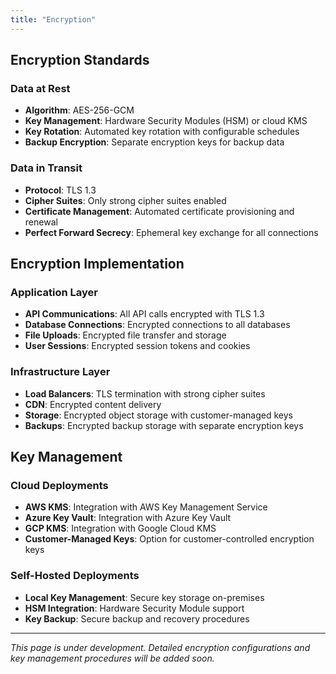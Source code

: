 ```yaml
---
title: "Encryption"
---
```


## Encryption Standards

### Data at Rest
- **Algorithm**: AES-256-GCM
- **Key Management**: Hardware Security Modules (HSM) or cloud KMS
- **Key Rotation**: Automated key rotation with configurable schedules
- **Backup Encryption**: Separate encryption keys for backup data

### Data in Transit
- **Protocol**: TLS 1.3
- **Cipher Suites**: Only strong cipher suites enabled
- **Certificate Management**: Automated certificate provisioning and renewal
- **Perfect Forward Secrecy**: Ephemeral key exchange for all connections

## Encryption Implementation

### Application Layer
- **API Communications**: All API calls encrypted with TLS 1.3
- **Database Connections**: Encrypted connections to all databases
- **File Uploads**: Encrypted file transfer and storage
- **User Sessions**: Encrypted session tokens and cookies

### Infrastructure Layer
- **Load Balancers**: TLS termination with strong cipher suites
- **CDN**: Encrypted content delivery
- **Storage**: Encrypted object storage with customer-managed keys
- **Backups**: Encrypted backup storage with separate encryption keys

## Key Management

### Cloud Deployments
- **AWS KMS**: Integration with AWS Key Management Service
- **Azure Key Vault**: Integration with Azure Key Vault
- **GCP KMS**: Integration with Google Cloud KMS
- **Customer-Managed Keys**: Option for customer-controlled encryption keys

### Self-Hosted Deployments
- **Local Key Management**: Secure key storage on-premises
- **HSM Integration**: Hardware Security Module support
- **Key Backup**: Secure backup and recovery procedures

---

*This page is under development. Detailed encryption configurations and key management procedures will be added soon.* 